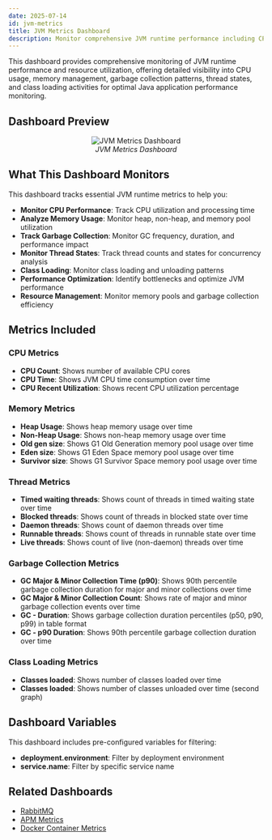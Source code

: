```yaml
---
date: 2025-07-14
id: jvm-metrics
title: JVM Metrics Dashboard
description: Monitor comprehensive JVM runtime performance including CPU utilization, memory management, garbage collection, thread states, and class loading for optimal Java application performance.
---
```


This dashboard provides comprehensive monitoring of JVM runtime performance and resource utilization, offering detailed visibility into CPU usage, memory management, garbage collection patterns, thread states, and class loading activities for optimal Java application performance monitoring.

## Dashboard Preview

<figure data-zoomable align='center'>
    <img src="/img/docs/dashboards/dashboard-templates/jvm-metrics.webp" alt="JVM Metrics Dashboard"/>
    <figcaption><i>JVM Metrics Dashboard</i></figcaption>
</figure>

<div className="flex justify-center">
  <DashboardActions 
    dashboardJsonUrl="https://raw.githubusercontent.com/SigNoz/dashboards/refs/heads/main/jvm/jvm-metrics-by-service.json"
    dashboardName="JVM Metrics"
  />
</div>

## What This Dashboard Monitors

This dashboard tracks essential JVM runtime metrics to help you:

- **Monitor CPU Performance**: Track CPU utilization and processing time
- **Analyze Memory Usage**: Monitor heap, non-heap, and memory pool utilization
- **Track Garbage Collection**: Monitor GC frequency, duration, and performance impact
- **Monitor Thread States**: Track thread counts and states for concurrency analysis
- **Class Loading**: Monitor class loading and unloading patterns
- **Performance Optimization**: Identify bottlenecks and optimize JVM performance
- **Resource Management**: Monitor memory pools and garbage collection efficiency

## Metrics Included

### CPU Metrics
- **CPU Count**: Shows number of available CPU cores
- **CPU Time**: Shows JVM CPU time consumption over time
- **CPU Recent Utilization**: Shows recent CPU utilization percentage

### Memory Metrics
- **Heap Usage**: Shows heap memory usage over time
- **Non-Heap Usage**: Shows non-heap memory usage over time
- **Old gen size**: Shows G1 Old Generation memory pool usage over time
- **Eden size**: Shows G1 Eden Space memory pool usage over time
- **Survivor size**: Shows G1 Survivor Space memory pool usage over time

### Thread Metrics
- **Timed waiting threads**: Shows count of threads in timed waiting state over time
- **Blocked threads**: Shows count of threads in blocked state over time
- **Daemon threads**: Shows count of daemon threads over time
- **Runnable threads**: Shows count of threads in runnable state over time
- **Live threads**: Shows count of live (non-daemon) threads over time

### Garbage Collection Metrics
- **GC Major & Minor Collection Time (p90)**: Shows 90th percentile garbage collection duration for major and minor collections over time
- **GC Major & Minor Collection Count**: Shows rate of major and minor garbage collection events over time
- **GC - Duration**: Shows garbage collection duration percentiles (p50, p90, p99) in table format
- **GC - p90 Duration**: Shows 90th percentile garbage collection duration over time

### Class Loading Metrics
- **Classes loaded**: Shows number of classes loaded over time
- **Classes loaded**: Shows number of classes unloaded over time (second graph)

## Dashboard Variables

This dashboard includes pre-configured variables for filtering:

- **deployment.environment**: Filter by deployment environment
- **service.name**: Filter by specific service name

## Related Dashboards

- [RabbitMQ](/docs/dashboards/dashboard-templates/rabbitmq)
- [APM Metrics](/docs/dashboards/dashboard-templates/apm-metrics)
- [Docker Container Metrics](/docs/dashboards/dashboard-templates/docker-container-metrics)
